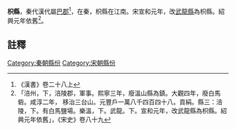 '''枳縣'''，秦代漢代屬[[巴郡|巴郡]]<ref>《漢書》卷二十八上</ref>，在秦，枳縣在江南。宋宣和元年，改[[武龍縣|武龍縣]]為枳縣。紹興元年依舊<ref>「涪州，下，涪陵郡，軍事。熙寧三年，廢溫山縣為鎮。大觀四年，廢白馬砦。咸淳二年， 移治三台山。元豐戶一萬八千四百四十八。貢絹。縣三：涪陵，下。有白馬鹽場。樂溫，下。武龍。下。宣和元年，改武龍縣為枳縣。紹興元年依舊」，《宋史》卷八十九</ref>。
==註釋==
{{reflist}}
{{行政區劃小作品}}
[[Category:秦朝縣份|Category:秦朝縣份]]
[[Category:宋朝縣份|Category:宋朝縣份]]